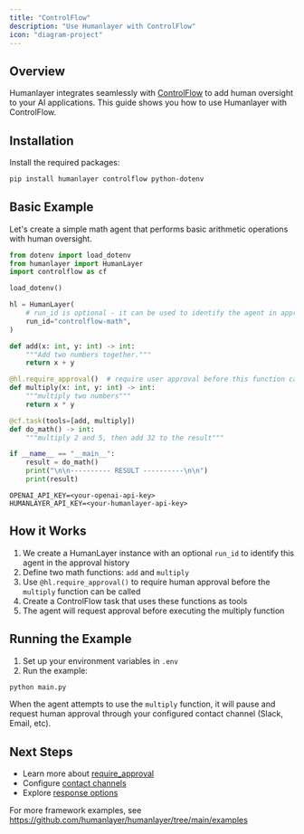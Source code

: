```yaml
---
title: "ControlFlow"
description: "Use Humanlayer with ControlFlow"
icon: "diagram-project"
---
```


## Overview

Humanlayer integrates seamlessly with [ControlFlow](https://github.com/controlflow-ai/controlflow) to add human oversight to your AI applications. This guide shows you how to use Humanlayer with ControlFlow.

## Installation

Install the required packages:

```bash
pip install humanlayer controlflow python-dotenv
```

## Basic Example

Let's create a simple math agent that performs basic arithmetic operations with human oversight.

<CodeGroup>

```python main.py
from dotenv import load_dotenv
from humanlayer import HumanLayer
import controlflow as cf

load_dotenv()

hl = HumanLayer(
    # run_id is optional - it can be used to identify the agent in approval history
    run_id="controlflow-math",
)

def add(x: int, y: int) -> int:
    """Add two numbers together."""
    return x + y

@hl.require_approval()  # require user approval before this function can be called
def multiply(x: int, y: int) -> int:
    """multiply two numbers"""
    return x * y

@cf.task(tools=[add, multiply])
def do_math() -> int:
    """multiply 2 and 5, then add 32 to the result"""

if __name__ == "__main__":
    result = do_math()
    print("\n\n---------- RESULT ----------\n\n")
    print(result)
```

```env .env
OPENAI_API_KEY=<your-openai-api-key>
HUMANLAYER_API_KEY=<your-humanlayer-api-key>
```

</CodeGroup>

## How it Works

1. We create a HumanLayer instance with an optional `run_id` to identify this agent in the approval history
2. Define two math functions: `add` and `multiply`
3. Use `@hl.require_approval()` to require human approval before the `multiply` function can be called
4. Create a ControlFlow task that uses these functions as tools
5. The agent will request approval before executing the multiply function

## Running the Example

1. Set up your environment variables in `.env`
2. Run the example:

```bash
python main.py
```

When the agent attempts to use the `multiply` function, it will pause and request human approval through your configured contact channel (Slack, Email, etc).

## Next Steps

- Learn more about [require_approval](/core/require-approval)
- Configure [contact channels](/channels/slack)
- Explore [response options](/core/customize-response-options)

For more framework examples, see https://github.com/humanlayer/humanlayer/tree/main/examples
